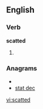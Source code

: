 ==English==

===Verb===
'''scatted'''

# {{present participle of|[[scat]]}}

===Anagrams===
* {{alphagram|acdestt}}
* [[stat dec#English|stat dec]]

[[vi:scatted]]